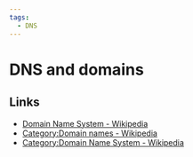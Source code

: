 ```yaml
---
tags:
  - DNS
---
```


# DNS and domains

## Links

- [Domain Name System - Wikipedia](https://en.wikipedia.org/wiki/Domain_Name_System)
- [Category:Domain names - Wikipedia](https://en.wikipedia.org/wiki/Category:Domain_names)
- [Category:Domain Name System - Wikipedia](https://en.wikipedia.org/wiki/Category:Domain_Name_System)
